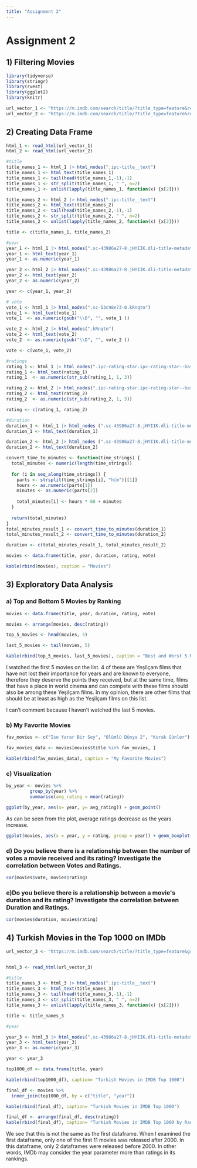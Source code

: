 ```yaml
---
title: "Assignment 2"
---
```


# Assignment 2

## 1) Filtering Movies

```r
library(tidyverse)
library(stringr)
library(rvest)
library(ggplot2)
library(knitr)

url_vector_1 <- "https://m.imdb.com/search/title/?title_type=feature&release_date=2010-01-01,2023-12-31&num_votes=2500,&country_of_origin=TR&count=250"
url_vector_2 <- "https://m.imdb.com/search/title/?title_type=feature&release_date=,2009-12-31&num_votes=2500,&country_of_origin=TR&count=250"

```

## 2) Creating Data Frame

```r
html_1 <- read_html(url_vector_1)
html_2 <- read_html(url_vector_2)
```

```r
#title
title_names_1 <- html_1 |> html_nodes(".ipc-title__text")
title_names_1 <- html_text(title_names_1)
title_names_1 <- tail(head(title_names_1,-1),-1)
title_names_1 <- str_split(title_names_1, " ", n=2)
title_names_1 <- unlist(lapply(title_names_1, function(x) {x[2]}))

title_names_2 <- html_2 |> html_nodes(".ipc-title__text")
title_names_2 <- html_text(title_names_2)
title_names_2 <- tail(head(title_names_2,-1),-1)
title_names_2 <- str_split(title_names_2, " ", n=2)
title_names_2 <- unlist(lapply(title_names_2, function(x) {x[2]}))

title <- c(title_names_1, title_names_2)

#year
year_1 <- html_1 |> html_nodes(".sc-43986a27-8.jHYIIK.dli-title-metadata-item:nth-child(1)")
year_1 <- html_text(year_1)
year_1 <- as.numeric(year_1)

year_2 <- html_2 |> html_nodes(".sc-43986a27-8.jHYIIK.dli-title-metadata-item:nth-child(1)")
year_2 <- html_text(year_2)
year_2 <- as.numeric(year_2)

year <- c(year_1, year_2)

# vote
vote_1 <- html_1 |> html_nodes(".sc-53c98e73-0.kRnqtn")
vote_1 <- html_text(vote_1)
vote_1  <- as.numeric(gsub("\\D", "", vote_1 ))

vote_2 <- html_2 |> html_nodes(".kRnqtn")
vote_2 <- html_text(vote_2)
vote_2  <- as.numeric(gsub("\\D", "", vote_2 ))

vote <- c(vote_1, vote_2)

#ratings
rating_1 <- html_1 |> html_nodes(".ipc-rating-star.ipc-rating-star--base.ipc-rating-star--imdb.sc-9ab53865-1.iXEijC.ratingGroup--imdb-rating")
rating_1 <- html_text(rating_1)
rating_1  <- as.numeric(str_sub(rating_1, 1, 3))

rating_2 <- html_2 |> html_nodes(".ipc-rating-star.ipc-rating-star--base.ipc-rating-star--imdb.sc-9ab53865-1.iXEijC.ratingGroup--imdb-rating")
rating_2 <- html_text(rating_2)
rating_2  <- as.numeric(str_sub(rating_2, 1, 3))

rating <- c(rating_1, rating_2)

#duration
duration_1 <- html_1 |> html_nodes (".sc-43986a27-8.jHYIIK.dli-title-metadata-item:nth-child(2)")
duration_1 <- html_text(duration_1)

duration_2 <- html_2 |> html_nodes (".sc-43986a27-8.jHYIIK.dli-title-metadata-item:nth-child(2)")
duration_2 <- html_text(duration_2)

convert_time_to_minutes <- function(time_strings) {
  total_minutes <- numeric(length(time_strings))
  
  for (i in seq_along(time_strings)) {
    parts <- strsplit(time_strings[i], "h|m")[[1]]
    hours <- as.numeric(parts[1])
    minutes <- as.numeric(parts[2])
    
    total_minutes[i] <- hours * 60 + minutes
  }
  
  return(total_minutes)
}
total_minutes_result_1 <- convert_time_to_minutes(duration_1)
total_minutes_result_2 <- convert_time_to_minutes(duration_2)

duration <- c(total_minutes_result_1, total_minutes_result_2)

movies <- data.frame(title, year, duration, rating, vote)

kable(rbind(movies), caption = "Movies")

```

## 3) Exploratory Data Analysis

### a) Top and Bottom 5 Movies by Ranking

```r

movies <- data.frame(title, year, duration, rating, vote)

movies <- arrange(movies, desc(rating))

top_5_movies <- head(movies, 5)

last_5_movies <- tail(movies, 5)

kable(rbind(top_5_movies, last_5_movies), caption = "Best and Worst 5 Movies")

```

I watched the first 5 movies on the list. 4 of these are Yeşilçam films that have not lost their importance for years and are known to everyone, therefore they deserve the points they received, but at the same time, films that have a place in world cinema and can compete with these films should also be among these Yeşilçam films. In my opinion, there are other films that should be at least as high as the Yeşilçam films on this list.

I can't comment because I haven't watched the last 5 movies.

### b) My Favorite Movies

```r
fav_movies <- c("Ise Yarar Bir Sey", "Ölümlü Dünya 2", "Kurak Günler")

fav_movies_data <- movies[movies$title %in% fav_movies, ]

kable(rbind(fav_movies_data), caption = "My Favorite Movies")
```

### c) Visualization

```r
by_year <- movies %>%
         group_by(year) %>%
         summarise(avg_rating = mean(rating))

ggplot(by_year, aes(x= year, y= avg_rating)) + geom_point()

```

As can be seen from the plot, average ratings decrease as the years increase.

```r
ggplot(movies, aes(x = year, y = rating, group = year)) + geom_boxplot()
```

### d)   Do you believe there is a relationship between the number of votes a movie received and its rating? Investigate the correlation between Votes and Ratings.

```r
cor(movies$vote, movies$rating)
```

### e)Do you believe there is a relationship between a movie\'s duration and its rating? Investigate the correlation between Duration and Ratings.

```r
cor(movies$duration, movies$rating)
```

## 4) Turkish Movies in the Top 1000 on IMDb

```r
url_vector_3 <- "https://m.imdb.com/search/title/?title_type=feature&groups=top_1000&country_of_origin=TR&count=250"


html_3 <- read_html(url_vector_3)

#title
title_names_3 <- html_3 |> html_nodes(".ipc-title__text")
title_names_3 <- html_text(title_names_3)
title_names_3 <- tail(head(title_names_3,-1),-1)
title_names_3 <- str_split(title_names_3, " ", n=2)
title_names_3 <- unlist(lapply(title_names_3, function(x) {x[2]}))

title <- title_names_3

#year

year_3 <- html_3 |> html_nodes(".sc-43986a27-8.jHYIIK.dli-title-metadata-item:nth-child(1)")
year_3 <- html_text(year_3)
year_3 <- as.numeric(year_3)

year <- year_3

top1000_df <- data.frame(title, year)

kable(rbind(top1000_df), caption= "Turkish Movies in IMDB Top 1000")

```

```r

final_df <- movies %>%
  inner_join(top1000_df, by = c("title", "year"))

kable(rbind(final_df), caption= "Turkish Movies in IMDB Top 1000")

```

```r
final_df <- arrange(final_df, desc(rating))
kable(rbind(final_df), caption= "Turkish Movies in IMDB Top 1000 by Ranked")
```

We see that this is not the same as the first dataframe. When I examined the first dataframe, only one of the first 11 movies was released after 2000. In this dataframe, only 2 dataframes were released before 2000. In other words, IMDb may consider the year parameter more than ratings in its rankings.
